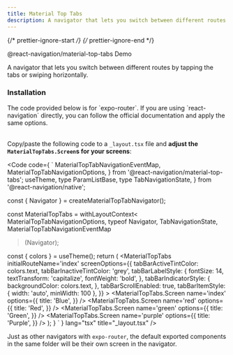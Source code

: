 ```yaml
---
title: Material Top Tabs
description: A navigator that lets you switch between different routes by tapping the tabs or swiping horizontally.
---
```


{/* prettier-ignore-start */}
{/* prettier-ignore-end */}


<LinkButton target="_blank" href="https://reactnavigation.org/docs/material-top-tab-navigator/">
  @react-navigation/material-top-tabs
</LinkButton>
<LinkButton target="_blank" href="https://rnr-showcase.vercel.app/material-top-tabs">
  Demo
</LinkButton>

<br />

A navigator that lets you switch between different routes by tapping the tabs or swiping horizontally.

### Installation

<Aside>
    The code provided below is for `expo-router`. If you are using `react-navigation` directly, you can follow the official documentation and apply the same options.
</Aside>

<br />

Copy/paste the following code to a `_layout.tsx` file and **adjust the `MaterialTopTabs.Screen`s for your screens**:


<Code code={
    `
  MaterialTopTabNavigationEventMap,
  MaterialTopTabNavigationOptions,
} from '@react-navigation/material-top-tabs';
  useTheme,
  type ParamListBase,
  type TabNavigationState,
} from '@react-navigation/native';

const { Navigator } = createMaterialTopTabNavigator();

const MaterialTopTabs = withLayoutContext<
  MaterialTopTabNavigationOptions,
  typeof Navigator,
  TabNavigationState<ParamListBase>,
  MaterialTopTabNavigationEventMap
>(Navigator);

  const { colors } = useTheme();
  return (
    <MaterialTopTabs
      initialRouteName='index'
      screenOptions={{
        tabBarActiveTintColor: colors.text,
        tabBarInactiveTintColor: 'grey',
        tabBarLabelStyle: {
          fontSize: 14,
          textTransform: 'capitalize',
          fontWeight: 'bold',
        },
        tabBarIndicatorStyle: {
          backgroundColor: colors.text,
        },
        tabBarScrollEnabled: true,
        tabBarItemStyle: { width: 'auto', minWidth: 100 },
      }}
    >
      <MaterialTopTabs.Screen
        name='index'
        options={{
          title: 'Blue',
        }}
      />
      <MaterialTopTabs.Screen
        name='red'
        options={{
          title: 'Red',
        }}
      />
      <MaterialTopTabs.Screen
        name='green'
        options={{
          title: 'Green',
        }}
      />
      <MaterialTopTabs.Screen
        name='purple'
        options={{
          title: 'Purple',
        }}
      />
    </MaterialTopTabs>
  );
}
    `
} lang="tsx" title="_layout.tsx" />

Just as other navigators with `expo-router`, the default exported components in the same folder will be their own screen in the navigator.